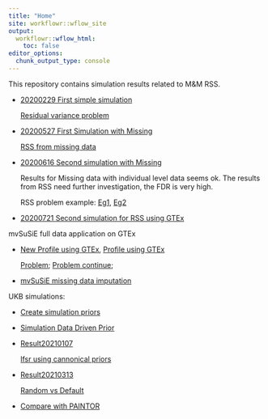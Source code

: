 ```yaml
---
title: "Home"
site: workflowr::wflow_site
output:
  workflowr::wflow_html:
    toc: false
editor_options:
  chunk_output_type: console
---
```


This repository contains simulation results related to M&M RSS.

* [20200229 First simple simulation](mmbr_rss_simulation_1.html)

    [Residual variance problem](mmbr_rss_simulation_1_problem.html)
    
* [20200527 First Simulation with Missing](mmbr_missing_1.html)

    [RSS from missing data](mmbr_rss_missing_1.html)

* [20200616 Second simulation with Missing](mmbr_missing_0616.html)

    Results for Missing data with individual level data seems ok. The results from RSS need further investigation, the FDR is very high.
    
    RSS problem example: [Eg1](mmbr_missing_rss_problem1.html), [Eg2](mmbr_missing_rss_problem2.html)

* [20200721 Second simulation for RSS using GTEx](mmbr_rss_simulation_3.html)


mvSuSiE full data application on GTEx

* [New Profile using GTEx](GTExprofile2.html), [Profile using GTEx](GTExprofile.html)

    [Problem](GTExprofileProblem.html); [Problem continue](GTExprofileProblem2.html); 
    
* [mvSuSiE missing data imputation](mmbr_missing_imputation.html)


UKB simulations:

* [Create simulation priors](create_simulation_priors.html)

* [Simulation Data Driven Prior](priors_ed.html)

* [Result20210107](mmbr_rss_ukb_simulation_20210107.html)

    [lfsr using cannonical priors](mmbr_rss_ukb_simulation_20210107_naiveprior_lfsr_problem.html)

* [Result20210313](mmbr_rss_ukb_simulation_20210313.html)

    [Random vs Default](mmbr_rss_ukb_simulation_20210313_RandomvsDefault.html)

* [Compare with PAINTOR](mmbr_rss_ukb_simulation_paintor.html)

